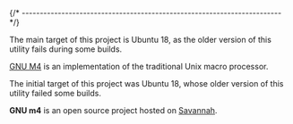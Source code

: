 
{/* ------------------------------------------------------------------------ */}

The main target of this project is Ubuntu 18, as the older version of
this utility fails during some builds.

[GNU M4](https://www.gnu.org/software/m4/) is an implementation of the traditional Unix macro processor.

The initial target of this project was Ubuntu 18, whose older version
of this utility failed some builds.

**GNU m4** is an open source project hosted on
[Savannah](https://savannah.gnu.org/projects/m4/).

